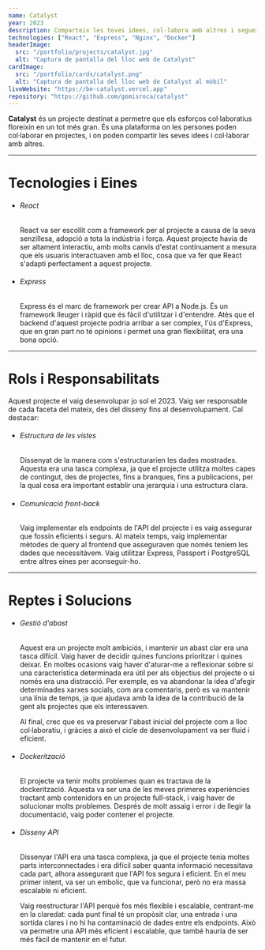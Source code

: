 ```yaml
---
name: Catalyst
year: 2023
description: Comparteix les teves idees, col·labora amb altres i segueix el que està passant.
technologies: ["React", "Express", "Nginx", "Docker"]
headerImage:
  src: "/portfolio/projects/catalyst.jpg"
  alt: "Captura de pantalla del lloc web de Catalyst"
cardImage:
  src: "/portfolio/cards/catalyst.png"
  alt: "Captura de pantalla del lloc web de Catalyst al mòbil"
liveWebsite: "https://be-catalyst.vercel.app"
repository: "https://github.com/gomisroca/catalyst"
---
```


<strong>Catalyst</strong> és un projecte destinat a permetre que els esforços
col·laboratius floreixin en un tot més gran. És una plataforma on les persones
poden col·laborar en projectes, i on poden compartir les seves idees i
col·laborar amb altres.

<hr />

<h1 class="text-2xl">Tecnologies i Eines</h1>
<ul>
  <li>
    <h6 className="text-lg font-semibold">React</h6>
    <p>
      React va ser escollit com a framework per al projecte a causa de la seva
      senzillesa, adopció a tota la indústria i força. Aquest projecte havia de
      ser altament interactiu, amb molts canvis d'estat contínuament a mesura
      que els usuaris interactuaven amb el lloc, cosa que va fer que React
      s'adapti perfectament a aquest projecte.
    </p>
  </li>
  <li>
    <h6 className="text-lg font-semibold">Express</h6>
    <p>
      Express és el marc de framework per crear API a Node.js. És un framework
      lleuger i ràpid que és fàcil d'utilitzar i d'entendre. Atès que el backend
      d'aquest projecte podria arribar a ser complex, l'ús d'Express, que en
      gran part no té opinions i permet una gran flexibilitat, era una bona
      opció.
    </p>
  </li>
</ul>

<hr />

<h1 class="text-2xl">Rols i Responsabilitats</h1>
Aquest projecte el vaig desenvolupar jo sol el 2023. Vaig ser responsable de
cada faceta del mateix, des del disseny fins al desenvolupament. Cal destacar:
<ul>
  <li>
    <h6 className="text-lg font-semibold">Estructura de les vistes</h6>
    <p>
      Dissenyat de la manera com s'estructurarien les dades mostrades. Aquesta
      era una tasca complexa, ja que el projecte utilitza moltes capes de
      contingut, des de projectes, fins a branques, fins a publicacions, per la
      qual cosa era important establir una jerarquia i una estructura clara.
    </p>
  </li>
  <li>
    <h6 className="text-lg font-semibold">Comunicació front-back</h6>
    <p>
      Vaig implementar els endpoints de l'API del projecte i es vaig assegurar
      que fossin eficients i segurs. Al mateix temps, vaig implementar mètodes
      de query al frontend que asseguraven que només teníem les dades que
      necessitàvem. Vaig utilitzar Express, Passport i PostgreSQL entre altres
      eines per aconseguir-ho.
    </p>
  </li>
</ul>

<hr />

<h1 class="text-2xl">Reptes i Solucions</h1>
<ul>
  <li>
    <h6 className="text-lg font-semibold">Gestió d'abast</h6>
    <p>
      Aquest era un projecte molt ambiciós, i mantenir un abast clar era una
      tasca difícil. Vaig haver de decidir quines funcions prioritzar i quines
      deixar. En moltes ocasions vaig haver d'aturar-me a reflexionar sobre si
      una característica determinada era útil per als objectius del projecte o
      si només era una distracció. Per exemple, es va abandonar la idea d'afegir
      determinades xarxes socials, com ara comentaris, però es va mantenir una
      línia de temps, ja que ajudava amb la idea de la contribució de la gent
      als projectes que els interessaven.
    </p>
    <p>
      Al final, crec que es va preservar l'abast inicial del projecte com a lloc
      col·laboratiu, i gràcies a això el cicle de desenvolupament va ser fluid i
      eficient.
    </p>
  </li>
  <li>
    <h6 className="text-lg font-semibold">Dockerització</h6>
    <p>
      El projecte va tenir molts problemes quan es tractava de la dockerització.
      Aquesta va ser una de les meves primeres experiències tractant amb
      contenidors en un projecte full-stack, i vaig haver de solucionar molts
      problemes. Després de molt assaig i error i de llegir la documentació,
      vaig poder contener el projecte.
    </p>
  </li>
  <li>
    <h6 className="text-lg font-semibold">Disseny API</h6>
    <p>
      Dissenyar l'API era una tasca complexa, ja que el projecte tenia moltes
      parts interconnectades i era difícil saber quanta informació necessitava
      cada part, alhora assegurant que l'API fos segura i eficient. En el meu
      primer intent, va ser un embolic, que va funcionar, però no era massa
      escalable ni eficient.
    </p>
    <p>
      Vaig reestructurar l'API perquè fos més flexible i escalable, centrant-me
      en la claredat: cada punt final té un propòsit clar, una entrada i una
      sortida clares i no hi ha contaminació de dades entre els endpoints. Això
      va permetre una API més eficient i escalable, que també hauria de ser més
      fàcil de mantenir en el futur.
    </p>
  </li>
</ul>
